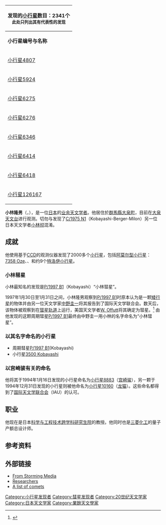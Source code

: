 {| class="wikitable collapsible" align="right" style="margin: 1em; margin-top: 0;"
! colspan="2" style="white-space: nowrap;" | 发现的[[小行星|小行星]]数目：2341个<br /><span style="font-size: smaller;">此处只列出其有代表性的发现</span>
|-
| '''小行星编号与名称''' || '''发现日期'''
|-
| [[小行星4807|小行星4807]] || 1991年1月10日
|-
| [[小行星5924|小行星5924]] || 1994年2月7日
|-
| [[小行星6275|小行星6275]] || 1993年11月14日
|-
| [[小行星6276|小行星6276]] || 1994年1月1日
|-
| [[小行星6346|小行星6346]] || 1995年1月6日
|-
| [[小行星6414|小行星6414]] || 1993年10月24日
|-
| [[小行星6418|小行星6418]] || 1993年12月8日
|-
| [[小行星126167|小行星126167]] || 2002年1月9日
|}
'''小林隆男'''（{{jpn|j=小林 隆男|hg=こばやし たかお|rm=Kobayashi Takao}}，{{bd|1960年|||}}），是一位[[日本|日本]]的[[业余|业余]][[天文学者|天文学者]]。他居住於[[群馬縣|群馬縣]][[大泉町|大泉町]]，目前在[[大泉天文台|大泉天文台]]进行观测。切勿与发现了[[C/1975_N1|C/1975 N1]]（Kobayashi-Berger-Milon）另一位日本天文学者[[小林彻|小林彻]]混淆。

== 成就 ==
他使用基于[[电荷耦合元件|CCD]]的观测仪器发现了2000多个[[小行星|小行星]]，包括[[阿莫尔型小行星|阿莫尔型小行星]]：[[7358_Oze|7358 Oze]]、{{mpl|(23714) 1998 EC|3}}、{{mpl|(48603) 1995 BC|2}}和约9个[[特洛伊小行星|特洛伊小行星]]。

=== 小林彗星 ===
小林最知名的发现是[[P/1997_B1|P/1997 B1]]（Kobayashi）“小林彗星”。

1997年1月30日至1月31日之间，小林隆男观察到[[P/1997_B1|P/1997 B1]]时原本认为是一颗[[矮行星|矮行星]]的物体并由另一位天文学家[[中野圭一|中野圭一]]将其报告到了国际天文学联合会。数天后，该物体被观察到在[[彗星|彗星]][[轨道|轨道]]上运行，美国天文学者[[Warren_B._Offutt|W. Offutt]]将其确定为彗星。<ref>{{cite web |url=http://www.theastronomer.org/tacirc/1997/e1171.txt |title=THE ASTRONOMER Electronic Circular No 1171 |accessdate=2008-07-25 |format= |work=THE ASTRONOMER |archive-date=2012-08-28 |archive-url=https://www.webcitation.org/6AFKyFSK3?url=http://www.theastronomer.org/tacirc/1997/e1171.txt |dead-url=no }}</ref> 由他发现的这颗周期彗星[[P/1997_B1|P/1997 B1]]最终由中野圭一用小林的名字命名为“小林彗星”。

=== 以其名字命名的小行星 ===
*周期彗星[[P/1997_B1|P/1997 B1]](Kobayashi)
*小行星[[3500_Kobayashi|3500 Kobayashi]]

=== 以宫崎骏有关的命名 ===
他将其于1994年1月16日发现的小行星命名为[[小行星8883|小行星8883]]（[[宫崎骏|宫崎骏]]），另一颗于1994年12月31日发现的小行星则被他命名为[[小行星10160|小行星10160]]（[[龙猫|龙猫]]）。这些命名都得到了[[国际天文学联合会|国际天文学联合会]]（IAU）的认可。

== 职业 ==
他现在是日本[[科学与工程技术跨学科研究生院|科学与工程技术跨学科研究生院]]的教授。他同时也是[[三菱化工|三菱化工]]的量子产额总设计师。

==参考资料==
{{reflist}}

== 外部链接 ==
*[https://web.archive.org/web/20100113061438/http://www.stormingmedia.us/authors/Kobayashi_Takao.html From Storming Media]
*[https://web.archive.org/web/20110718140930/http://act.jst.go.jp/content/h11/material/M01/PageResearchers_e.html Researchers]
*[http://www.ast.cam.ac.uk/~jds/coms97.htm A list of comets] {{Wayback|url=http://www.ast.cam.ac.uk/~jds/coms97.htm |date=20161002092437 }}
[[Category:小行星发现者|Category:小行星发现者]]
[[Category:彗星发现者|Category:彗星发现者]]
[[Category:20世纪天文学家|Category:20世纪天文学家]]
[[Category:日本天文学家|Category:日本天文学家]]
[[Category:業餘天文學家|Category:業餘天文學家]]